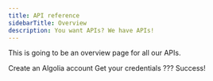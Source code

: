 ```yaml
---
title: API reference
sidebarTitle: Overview
description: You want APIs? We have APIs!
---
```


This is going to be an overview page for all our APIs.

<Steps>
  <Step title="Step 1">
    Create an Algolia account
  </Step>

  <Step title="Step 2">
    Get your credentials
  </Step>

  <Step title="Step 3">
    ???
  </Step>

  <Step title="Step 4">
    Success!
  </Step>
</Steps>